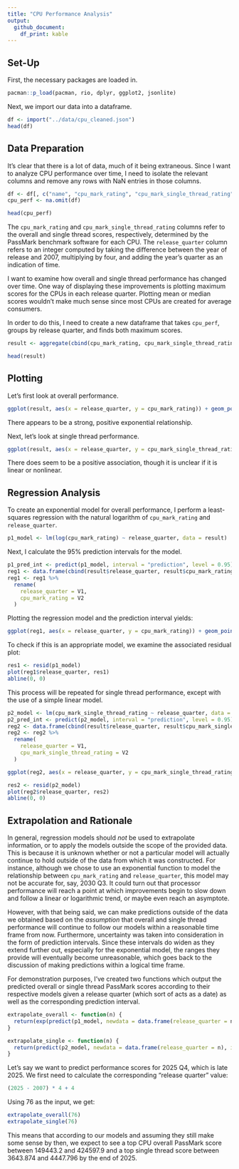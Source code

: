 ```yaml
---
title: "CPU Performance Analysis"
output:
  github_document:
    df_print: kable
---
```


## Set-Up

First, the necessary packages are loaded in.
```r
pacman::p_load(pacman, rio, dplyr, ggplot2, jsonlite)
```

Next, we import our data into a dataframe.
```r
df <- import("../data/cpu_cleaned.json")
head(df)
```

## Data Preparation

It's clear that there is a lot of data, much of it being extraneous. Since I want to analyze CPU performance over time, I need to isolate the relevant columns and remove any rows with NaN entries in those columns.
```r
df <- df[, c("name", "cpu_mark_rating", "cpu_mark_single_thread_rating", "release_quarter")]
cpu_perf <- na.omit(df)

head(cpu_perf)
```

The `cpu_mark_rating` and `cpu_mark_single_thread_rating` columns refer to the overall and single thread scores, respectively, determined by the PassMark benchmark software for each CPU. The `release_quarter` column refers to an integer computed by taking the difference between the year of release and 2007, multiplying by four, and adding the year's quarter as an indication of time.

I want to examine how overall and single thread performance has changed over time. One way of displaying these improvements is plotting maximum scores for the CPUs in each release quarter. Plotting mean or median scores wouldn't make much sense since most CPUs are created for average consumers.

In order to do this, I need to create a new dataframe that takes `cpu_perf`, groups by release quarter, and finds both maximum scores.
```r
result <- aggregate(cbind(cpu_mark_rating, cpu_mark_single_thread_rating) ~ release_quarter, data = cpu_perf, max)

head(result)
```

## Plotting

Let's first look at overall performance.
```r
ggplot(result, aes(x = release_quarter, y = cpu_mark_rating)) + geom_point(color = "blue")
```

There appears to be a strong, positive exponential relationship.

Next, let's look at single thread performance.
```r
ggplot(result, aes(x = release_quarter, y = cpu_mark_single_thread_rating)) + geom_point(color = "red")
```

There does seem to be a positive association, though it is unclear if it is linear or nonlinear.

## Regression Analysis

To create an exponential model for overall performance, I perform a least-squares regression with the natural logarithm of `cpu_mark_rating` and `release_quarter`.
```r
p1_model <- lm(log(cpu_mark_rating) ~ release_quarter, data = result)
```

Next, I calculate the 95% prediction intervals for the model.
```r
p1_pred_int <- predict(p1_model, interval = "prediction", level = 0.95)
reg1 <- data.frame(cbind(result$release_quarter, result$cpu_mark_rating, exp(p1_pred_int)))
reg1 <- reg1 %>%
  rename(
    release_quarter = V1,
    cpu_mark_rating = V2
  )
```
Plotting the regression model and the prediction interval yields:
```r
ggplot(reg1, aes(x = release_quarter, y = cpu_mark_rating)) + geom_point(color = "blue") + geom_line(aes(y = lwr), color = "black", linetype = "dashed") + geom_line(aes(y = upr), color = "black", linetype = "dashed") + geom_line(aes(y = fit), color = "orange")
```

To check if this is an appropriate model, we examine the associated residual plot:
```r
res1 <- resid(p1_model)
plot(reg1$release_quarter, res1)
abline(0, 0)
```


This process will be repeated for single thread performance, except with the use of a simple linear model.
```r
p2_model <- lm(cpu_mark_single_thread_rating ~ release_quarter, data = result)
p2_pred_int <- predict(p2_model, interval = "prediction", level = 0.95)
reg2 <- data.frame(cbind(result$release_quarter, result$cpu_mark_single_thread_rating, p2_pred_int))
reg2 <- reg2 %>%
  rename(
    release_quarter = V1,
    cpu_mark_single_thread_rating = V2
  )

ggplot(reg2, aes(x = release_quarter, y = cpu_mark_single_thread_rating)) + geom_point(color = "red") + geom_line(aes(y = lwr), color = "black", linetype = "dashed") + geom_line(aes(y = upr), color = "black", linetype = "dashed") + geom_line(aes(y = fit), color = "green")
```
```r
res2 <- resid(p2_model)
plot(reg2$release_quarter, res2)
abline(0, 0)
```


## Extrapolation and Rationale

In general, regression models should *not* be used to extrapolate information, or to apply the models outside the scope of the provided data. This is because it is unknown whether or not a particular model will actually continue to hold outside of the data from which it was constructed. For instance, although we chose to use an exponential function to model the relationship between `cpu_mark_rating` and `release_quarter`, this model may not be accurate for, say, 2030 Q3. It could turn out that processor performance will reach a point at which improvements begin to slow down and follow a linear or logarithmic trend, or maybe even reach an asymptote.

However, with that being said, we can make predictions outside of the data we obtained based on the *assumption* that overall and single thread performance will continue to follow our models within a reasonable time frame from now. Furthermore, uncertainty was taken into consideration in the form of prediction intervals. Since these intervals do widen as they extend further out, especially for the exponential model, the ranges they provide will eventually become unreasonable, which goes back to the discussion of making predictions within a logical time frame.

For demonstration purposes, I've created two functions which output the predicted overall or single thread PassMark scores according to their respective models given a release quarter (which sort of acts as a date) as well as the corresponding prediction interval.
```r
extrapolate_overall <- function(n) {
  return(exp(predict(p1_model, newdata = data.frame(release_quarter = n), interval = "prediction", level = 0.95)))
}

extrapolate_single <- function(n) {
  return(predict(p2_model, newdata = data.frame(release_quarter = n), interval = "prediction", level = 0.95))
}
```

Let's say we want to predict performance scores for 2025 Q4, which is late 2025. We first need to calculate the corresponding "release quarter" value:
```r
(2025 - 2007) * 4 + 4
```

Using 76 as the input, we get:
```r
extrapolate_overall(76)
extrapolate_single(76)
```

This means that according to our models and assuming they still make some sense by then, we expect to see a top CPU overall PassMark score between 149443.2 and 424597.9 and a top single thread score between 3643.874 and 4447.796 by the end of 2025.